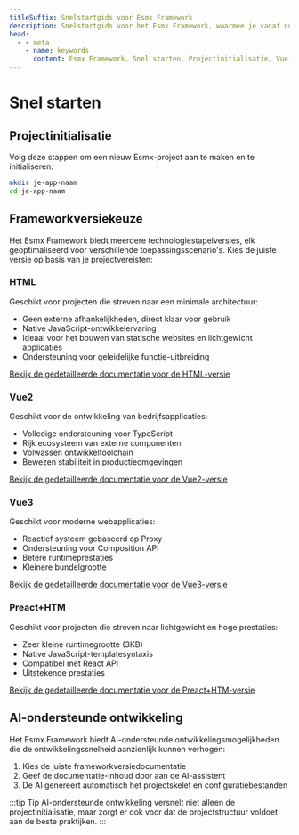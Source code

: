 ```yaml
---
titleSuffix: Snelstartgids voor Esmx Framework
description: Snelstartgids voor het Esmx Framework, waarmee je vanaf nul een project kunt opzetten, inclusief projectinitialisatie, frameworkversiekeuze en AI-ondersteunde ontwikkeling.
head:
  - - meta
    - name: keywords
      content: Esmx Framework, Snel starten, Projectinitialisatie, Vue-ontwikkeling, HTML-ontwikkeling, AI-ondersteuning
---
```


# Snel starten

## Projectinitialisatie

Volg deze stappen om een nieuw Esmx-project aan te maken en te initialiseren:

```bash
mkdir je-app-naam
cd je-app-naam
```

## Frameworkversiekeuze

Het Esmx Framework biedt meerdere technologiestapelversies, elk geoptimaliseerd voor verschillende toepassingsscenario's. Kies de juiste versie op basis van je projectvereisten:

### HTML

Geschikt voor projecten die streven naar een minimale architectuur:

- Geen externe afhankelijkheden, direct klaar voor gebruik
- Native JavaScript-ontwikkelervaring
- Ideaal voor het bouwen van statische websites en lichtgewicht applicaties
- Ondersteuning voor geleidelijke functie-uitbreiding

[Bekijk de gedetailleerde documentatie voor de HTML-versie](../frameworks/html.md)

### Vue2

Geschikt voor de ontwikkeling van bedrijfsapplicaties:

- Volledige ondersteuning voor TypeScript
- Rijk ecosysteem van externe componenten
- Volwassen ontwikkeltoolchain
- Bewezen stabiliteit in productieomgevingen

[Bekijk de gedetailleerde documentatie voor de Vue2-versie](../frameworks/vue2.md)

### Vue3

Geschikt voor moderne webapplicaties:

- Reactief systeem gebaseerd op Proxy
- Ondersteuning voor Composition API
- Betere runtimeprestaties
- Kleinere bundelgrootte

[Bekijk de gedetailleerde documentatie voor de Vue3-versie](../frameworks/vue3.md)

### Preact+HTM

Geschikt voor projecten die streven naar lichtgewicht en hoge prestaties:

- Zeer kleine runtimegrootte (3KB)
- Native JavaScript-templatesyntaxis
- Compatibel met React API
- Uitstekende prestaties

[Bekijk de gedetailleerde documentatie voor de Preact+HTM-versie](../frameworks/preact-htm.md)

## AI-ondersteunde ontwikkeling

Het Esmx Framework biedt AI-ondersteunde ontwikkelingsmogelijkheden die de ontwikkelingssnelheid aanzienlijk kunnen verhogen:

1. Kies de juiste frameworkversiedocumentatie
2. Geef de documentatie-inhoud door aan de AI-assistent
3. De AI genereert automatisch het projectskelet en configuratiebestanden

:::tip Tip
AI-ondersteunde ontwikkeling versnelt niet alleen de projectinitialisatie, maar zorgt er ook voor dat de projectstructuur voldoet aan de beste praktijken.
:::